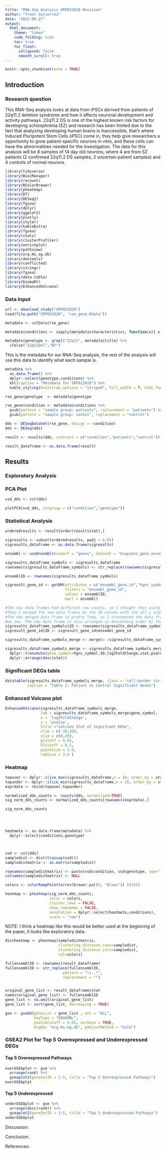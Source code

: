 ```yaml
---
title: "RNA-Seq Analysis SRP022028 Revision"
author: "Trent Gutierrez"
date: "2022-09-27"
output: 
  html_document:
    theme: "lumen"
    code_folding: hide
    toc: true
    toc_float: 
      collapsed: false
      smooth_scroll: true
---
```


```r
knitr::opts_chunk$set(echo = TRUE)
```


## Introduction

### Research question

This RNA-Seq analysis looks at data from iPSCs derived from patients of 22q11.2 deletion syndrome and how it affects neuronal development and activity pathways. 22q11.2 DS is one of the highest known risk factors for developing schizophrenia (SZ) and research has been limited due to the fact that analyzing developing human brains is inaccessible, that's where Induced Pluripotent Stem Cells (iPSC) come in, they help give researchers a opportunity to grow patient-specific neurons in vitro, and these cells can have the abnormalities needed for the investigation. The data for this analysis will be 8 samples of 14 day old neurons, where 4 are from SZ patients (2 confirmed 22q11.2 DS samples, 2 uncertain patient samples) and 4 controls of normal neurons. 




```r
library(tidyverse)
library(BiocManager)
library(recount)
library(RColorBrewer)
library(pheatmap)
library(DT)
library(DESeq2)
library(fgsea)
library(dplyr)
library(ggplot2)
library(plotly)
library(styler)
library(kableExtra)
library(fgsea)
library(stats)
library(clusterProfiler)
library(enrichplot)
library(pathview)
library(org.Hs.eg.db)
library(devtools)
library(conflicted)
library(stringr)
library(fgsea)
library(data.table)
library(biomaRt)
library(EnhancedVolcano)
```

### Data Input

```r
url <- download_study("SRP022028") 
load(file.path("SRP022028", 'rse_gene.Rdata'))
```



```r
metadata <- colData(rse_gene)

metadata$conditions <- sapply(metadata$characteristics, function(x){ x[1]})

metadata$genotype <- grepl("22q11", metadata$title) %>%
  ifelse("22q11Del","WT")
```

This is the metadata for our RNA-Seq analysis, the rest of the analysis will use this data to identify what each sample is. 

```r
metadata %>% 
  as.data.frame() %>%
  dplyr::select(genotype,conditions) %>%
  kbl(caption = "Metadata for SRP022028") %>%
  kable_styling(bootstrap_options = "striped", full_width = T, html_font = "Cambria")
```

```r
rse_gene$genotype  <- metadata$genotype

rse_gene$condition <- metadata$conditions %>%
  gsub(pattern = "sample group: patients", replacement = "patients") %>%
  gsub(pattern = "sample group: contol", replacement = "control")  

dds <- DESeqDataSet(rse_gene, design = ~condition)
dds <- DESeq(dds)
```



```r
result <- results(dds, contrast = c("condition","patients","control"))

result_dataframe <- as.data.frame(result)
```



## Results

### Exploratory Analysis 

### PCA Plot
```r
vsd_dds <- vst(dds)

plotPCA(vsd_dds, intgroup = c("condition","genotype"))
```




### Statistical Analysis 



```r
orderedresults <- result[order(result$stat),]

sigresults <- subset(orderedresults, padj < 0.05)
sigresults_dataframe <- as.data.frame(sigresults)

```


```r


ensembl <- useEnsembl(biomart = "genes", dataset = "hsapiens_gene_ensembl")

sigresults_dataframe_symbols <- sigresults_dataframe
rownames(sigresults_dataframe_symbols) <- str_replace(rownames(sigresults_dataframe), pattern = "\\..*", replacement = "")

ensemblID <- rownames(sigresults_dataframe_symbols)

sigresult_gene_id <- getBM(attributes = c("ensembl_gene_id","hgnc_symbol"),
                           filters = "ensembl_gene_id",
                           values = ensemblID,
                           mart = ensembl)

#The two data frames had different row counts, so I thought that using the merge() function would be a good idea, the first thing I did was give the two data frame identical columns.
#Then I merged the two data frames by the ID column with the all.x argument so the correct gene symbols line up to their ID. 
#The new merged data frame is pretty long, so I transmuted the data frame into only the important columns and reordered the frame so that the gene symbols will be the first thing 
#we see. The new data frame is also arranged in descending order by the stat value for easier reading. 
sigresults_dataframe_symbols$ID <- rownames(sigresults_dataframe_symbols)
sigresult_gene_id$ID <- sigresult_gene_id$ensembl_gene_id

sigresults_dataframe_symbols_merge <- merge(x =sigresults_dataframe_symbols, y=sigresult_gene_id, by = "ID", all.x=TRUE)

sigresults_dataframe_symbols_merge <- sigresults_dataframe_symbols_merge %>% 
  dplyr::transmute(gene_symbol=hgnc_symbol,ID,log2FoldChange,stat,pvalue,padj) %>%
  dplyr::arrange(desc(stat)) 

```

### Significant DEGs table

```r
datatable(sigresults_dataframe_symbols_merge, class = 'cell-border stripe' , 
          caption = "Table 1: Patient vs Control Significant Genes")
```






### Enhanced Volcano plot


```r
EnhancedVolcano(sigresults_dataframe_symbols_merge, 
                lab = sigresults_dataframe_symbols_merge$gene_symbol,
                x = 'log2FoldChange',
                y = 'pvalue',
                title ="volcano Slot of Signifcant DEGs",
                xlim = c(-30,30),
                ylim = c(0,20),
                pCutoff = 0.05,
                FCcutoff = 0.5,
                pointSize = 2.0,
                labSize = 3.0 )
```




### Heatmap


```r

topover <- dplyr::slice_max(sigresults_dataframe,n = 10, order_by = stat)
topunder <- dplyr::slice_min(sigresults_dataframe,n = 10, order_by = stat)
exprdata <- rbind(topover,topunder)

normalized_dds_counts <- counts(dds, normalized=TRUE)
sig_norm_dds_counts <- normalized_dds_counts[rownames(exprdata),]

sig_norm_dds_counts




heatmeta <- as.data.frame(metadata) %>%
  dplyr::select(conditions,genotype)



vsd <- vst(dds)
sampledist <- dist(t(assay(vsd)))
sampledistmatrix <- as.matrix(sampledist)

rownames(sampledistmatrix) <- paste(vsd$condition, vsd$genotype, sep="-")
colnames(sampledistmatrix) <- NULL

colors <- colorRampPalette(rev(brewer.pal(9, "Blues")) )(255)

```



```r
heatmap <- pheatmap(sig_norm_dds_counts,
                    color = colors,
                    cluster_rows = FALSE,
                    show_rownames = FALSE,
                    annotation = dplyr::select(heatmeta,conditions),
                    scale = "row")
```


NOTE: I think a heatmap like this would be better used at the beginning of the paper, it looks like exploratory data. 
```r
distheatmap <- pheatmap(sampledistmatrix,
                        clustering_distance_rows=sampledist,
                        clustering_distance_cols=sampledist,
                        col=colors)
```



```r

fullensemblID <- rownames(result_dataframe)
fullensemblID <- str_replace(fullensemblID,
                          pattern = "\\..*", 
                          replacement = "")


original_gene_list <- result_dataframe$stat
names(original_gene_list) <- fullensemblID
gene_list <- na.omit(original_gene_list)
gene_list <- sort(gene_list, decreasing = TRUE)

```

```r
gse <- gseGO(geneList = gene_list , ont = "ALL",
             keyType = "ENSEMBL",
             pvalueCutoff = 0.05, verbose = TRUE,
             OrgDb= "org.Hs.eg.db", pAdjustMethod = "holm")
```

### GSEA2 Plot for Top 5 Overexpressed and Underexpressed DEGs 

#### Top 5 Overexpressed Pathways


```r
overGSEAplot <- gse %>%
  arrange(rank) %>%
  gseaplot2(geneSetID = 1:5, title = "Top 5 Overexpressed Pathways")
overGSEAplot
```

#### Top 5 Underexpressed



```r
underGSEAplot <- gse %>%
  arrange(desc(rank)) %>%
  gseaplot2(geneSetID = 1:5, title = "Top 5 Underexpressed Pathways")
underGSEAplot
```

Discussion: 

Conclusion: 

References: 

